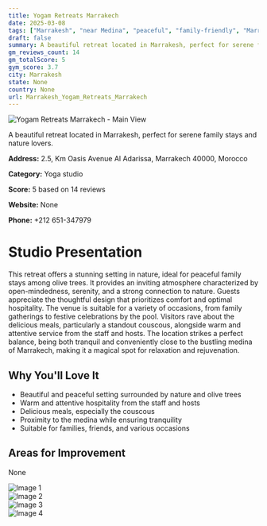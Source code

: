 ```yaml
---
title: Yogam Retreats Marrakech
date: 2025-03-08
tags: ["Marrakesh", "near Medina", "peaceful", "family-friendly", "Marrakesh"]  
draft: false
summary: A beautiful retreat located in Marrakesh, perfect for serene family stays and nature lovers.
gm_reviews_count: 14
gm_totalScore: 5
gym_score: 3.7
city: Marrakesh
state: None
country: None
url: Marrakesh_Yogam_Retreats_Marrakech
---
```


<div className="aspect-[16/9] relative my-8">
  <img 
    src="https://lh5.googleusercontent.com/p/AF1QipOit1q5hbO3EwUJcrdFXbpUMv53FvbbLmdU2qEh=w1920-h1080-k-no"
    alt="Yogam Retreats Marrakech - Main View"
    className="object-cover absolute inset-0 w-full h-full rounded-lg"
  />
</div>

A beautiful retreat located in Marrakesh, perfect for serene family stays and nature lovers.

**Address:** 2.5, Km Oasis Avenue Al Adarissa, Marrakech 40000, Morocco

**Category:** Yoga studio

**Score:** 5 based on 14 reviews

**Website:** None

**Phone:** +212 651-347979

# Studio Presentation

This retreat offers a stunning setting in nature, ideal for peaceful family stays among olive trees. It provides an inviting atmosphere characterized by open-mindedness, serenity, and a strong connection to nature. Guests appreciate the thoughtful design that prioritizes comfort and optimal hospitality. The venue is suitable for a variety of occasions, from family gatherings to festive celebrations by the pool. Visitors rave about the delicious meals, particularly a standout couscous, alongside warm and attentive service from the staff and hosts. The location strikes a perfect balance, being both tranquil and conveniently close to the bustling medina of Marrakech, making it a magical spot for relaxation and rejuvenation.

## Why You'll Love It

- Beautiful and peaceful setting surrounded by nature and olive trees
- Warm and attentive hospitality from the staff and hosts
- Delicious meals, especially the couscous
- Proximity to the medina while ensuring tranquility
- Suitable for families, friends, and various occasions

## Areas for Improvement

None

<div className="grid grid-cols-1 xl:grid-cols-2 gap-4 my-8">
<div className="aspect-[4/3] relative"><img src="https://lh5.googleusercontent.com/p/AF1QipPyXfRFAI4Q7WHIdn8TtP9SdfZo4Dhq6YdVRPDX=w1920-h1080-k-no" alt="Image 1" className="object-cover absolute inset-0 w-full h-full rounded-lg" /></div>
<div className="aspect-[4/3] relative"><img src="https://lh5.googleusercontent.com/p/AF1QipNc0G_0_5i4ir493UMS7sOdc0ovdm20u4VheZYF=w1920-h1080-k-no" alt="Image 2" className="object-cover absolute inset-0 w-full h-full rounded-lg" /></div>
<div className="aspect-[4/3] relative"><img src="https://lh5.googleusercontent.com/p/AF1QipOPrC9stMOmtIJGXJX6cas2CRgpc4Evk_8U0_Im=w1920-h1080-k-no" alt="Image 3" className="object-cover absolute inset-0 w-full h-full rounded-lg" /></div>
<div className="aspect-[4/3] relative"><img src="https://lh5.googleusercontent.com/p/AF1QipOtZ1D-00k7XsgbXHJ0tFkQexisM-NJ2Q1yeLYK=w1920-h1080-k-no" alt="Image 4" className="object-cover absolute inset-0 w-full h-full rounded-lg" /></div>
</div>